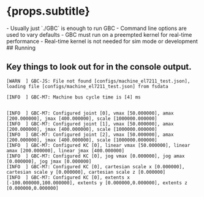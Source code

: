 
# {props.subtitle}
<Tldr>
    - Usually just `./GBC` is enough to run GBC
    - Command line options are used to vary defaults
    - GBC must run on a preempted kernel for real-time performance
    - Real-time kernel is not needed for sim mode or development
</Tldr>
## Running
<RunGbc/>


## Key things to look out for in the console output.


```text
[WARN  ] GBC-JS: File not found [configs/machine_el7211_test.json], loading file [configs/machine_el7211_test.json] from fsdata
```


```text
[INFO  ] GBC-M7: Machine bus cycle time is [4] ms
```


```text

[INFO  ] GBC-M7: Configured joint [0], vmax [50.000000], amax [200.000000], jmax [400.000000], scale [1000000.000000]
[INFO  ] GBC-M7: Configured joint [1], vmax [50.000000], amax [200.000000], jmax [400.000000], scale [1000000.000000]
[INFO  ] GBC-M7: Configured joint [2], vmax [50.000000], amax [200.000000], jmax [400.000000], scale [1000000.000000]
[INFO  ] GBC-M7: Configured KC [0], linear vmax [50.000000], linear amax [200.000000], linear jmax [400.000000]
[INFO  ] GBC-M7: Configured KC [0], jog vmax [0.000000], jog amax [0.000000], jog jmax [0.000000]
[INFO  ] GBC-M7: Configured KC [0], cartesian scale x [0.000000], cartesian scale y [0.000000], cartesian scale z [0.000000]
[INFO  ] GBC-M7: Configured KC [0], extents x [-100.000000,100.000000], extents y [0.000000,0.000000], extents z [0.000000,0.000000]
```
